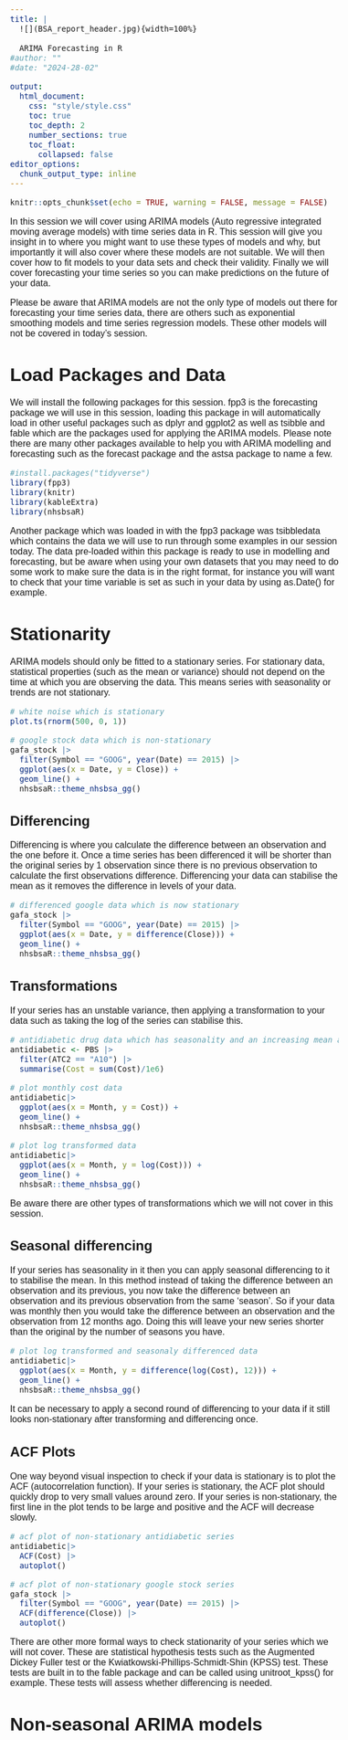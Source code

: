 ```yaml
---
title: |
  ![](BSA_report_header.jpg){width=100%}  
    
  ARIMA Forecasting in R
#author: ""
#date: "2024-28-02"

output: 
  html_document:
    css: "style/style.css"
    toc: true
    toc_depth: 2
    number_sections: true
    toc_float: 
      collapsed: false
editor_options: 
  chunk_output_type: inline
---
```


<style type="text/css">

body, td {
   font-size: 16px;
   font-family: sans-serif;
}
</style>
<html lang="en">

```r
knitr::opts_chunk$set(echo = TRUE, warning = FALSE, message = FALSE)
```

In this session we will cover using ARIMA models (Auto regressive integrated moving average models) with time series data in R. This session will give you insight in to where you might want to use these types of models and why, but importantly it will also cover where these models are not suitable. We will then cover how to fit models to your data sets and check their validity. Finally we will cover forecasting your time series so you can make predictions on the future of your data.

Please be aware that ARIMA models are not the only type of models out there for forecasting your time series data, there are others such as exponential smoothing models and time series regression models. These other models will not be covered in today's session.

# Load Packages and Data

We will install the following packages for this session. fpp3 is the forecasting package we will use in this session, loading this package in will automatically load in other useful packages such as dplyr and ggplot2 as well as tsibble and fable which are the packages used for applying the ARIMA models. Please note there are many other packages available to help you with ARIMA modelling and forecasting such as the forecast package and the astsa package to name a few.

```r
#install.packages("tidyverse")
library(fpp3)
library(knitr)
library(kableExtra)
library(nhsbsaR)
```

Another package which was loaded in with the fpp3 package was tsibbledata which contains the data we will use to run through some examples in our session today. The data pre-loaded within this package is ready to use in modelling and forecasting, but be aware when using your own datasets that you may need to do some work to make sure the data is in the right format, for instance you will want to check that your time variable is set as such in your data by using as.Date() for example.

# Stationarity

ARIMA models should only be fitted to a stationary series. For stationary data, statistical properties (such as the mean or variance) should not depend on the time at which you are observing the data. This means series with seasonality or trends are not stationary.
```r
# white noise which is stationary
plot.ts(rnorm(500, 0, 1))

# google stock data which is non-stationary
gafa_stock |>
  filter(Symbol == "GOOG", year(Date) == 2015) |> 
  ggplot(aes(x = Date, y = Close)) + 
  geom_line() + 
  nhsbsaR::theme_nhsbsa_gg()
```

## Differencing 
Differencing is where you calculate the difference between an observation and the one before it. Once a time series has been differenced it will be shorter than the original series by 1 observation since there is no previous observation to calculate the first observations difference. Differencing your data can stabilise the mean as it removes the difference in levels of your data.

```r
# differenced google data which is now stationary
gafa_stock |>
  filter(Symbol == "GOOG", year(Date) == 2015) |> 
  ggplot(aes(x = Date, y = difference(Close))) + 
  geom_line() + 
  nhsbsaR::theme_nhsbsa_gg()
```

## Transformations 
If your series has an unstable variance, then applying a transformation to your data such as taking the log of the series can stabilise this.
```r
# antidiabetic drug data which has seasonality and an increasing mean and variance
antidiabetic <- PBS |> 
  filter(ATC2 == "A10") |> 
  summarise(Cost = sum(Cost)/1e6)

# plot monthly cost data
antidiabetic|> 
  ggplot(aes(x = Month, y = Cost)) + 
  geom_line() + 
  nhsbsaR::theme_nhsbsa_gg()

# plot log transformed data
antidiabetic|> 
  ggplot(aes(x = Month, y = log(Cost))) + 
  geom_line() + 
  nhsbsaR::theme_nhsbsa_gg()
```

Be aware there are other types of transformations which we will not cover in this session.

## Seasonal differencing
If your series has seasonality in it then you can apply seasonal differencing to it to stabilise the mean. In this method instead of taking the difference between an observation and its previous, you now take the difference between an observation and its previous observation from the same 'season'. So if your data was monthly then you would take the difference between an observation and the observation from 12 months ago. Doing this will leave your new series shorter than the original by the number of seasons you have.

```r
# plot log transformed and seasonaly differenced data
antidiabetic|> 
  ggplot(aes(x = Month, y = difference(log(Cost), 12))) + 
  geom_line() + 
  nhsbsaR::theme_nhsbsa_gg()
```

It can be necessary to apply a second round of differencing to your data if it still looks non-stationary after transforming and differencing once. 

## ACF Plots
One way beyond visual inspection to check if your data is stationary is to plot the ACF (autocorrelation function). If your series is stationary, the ACF plot should quickly drop to very small values around zero. If your series is non-stationary, the first line in the plot tends to be large and positive and the ACF will decrease slowly.

```r
# acf plot of non-stationary antidiabetic series
antidiabetic|> 
  ACF(Cost) |> 
  autoplot()

# acf plot of non-stationary google stock series
gafa_stock |>
  filter(Symbol == "GOOG", year(Date) == 2015) |>
  ACF(difference(Close)) |> 
  autoplot()
```

There are other more formal ways to check stationarity of your series which we will not cover. These are statistical hypothesis tests such as the Augmented Dickey Fuller test or the Kwiatkowski-Phillips-Schmidt-Shin (KPSS) test. These tests are built in to the fable package and can be called using unitroot_kpss() for example. These tests will assess whether differencing is needed.

# Non-seasonal ARIMA models